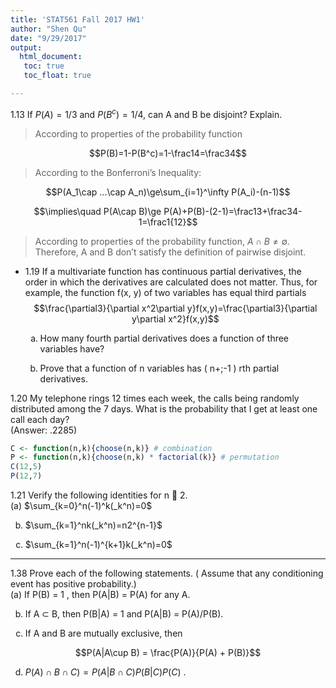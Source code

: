 ```yaml
---
title: 'STAT561 Fall 2017 HW1'
author: "Shen Qu"
date: "9/29/2017"
output: 
  html_document:
   toc: true
   toc_float: true

---
```



1.13 If $P(A)=1/3$ and $P(B^c)=1/4$, can A and B be disjoint? Explain.  

> According to properties of the probability function

$$P(B)=1-P(B^c)=1-\frac14=\frac34$$

> According to the Bonferroni's Inequality:

$$P(A_1\cap ...\cap A_n)\ge\sum_{i=1}^\infty P(A_i)-(n-1)$$

$$\implies\quad P(A\cap B)\ge P(A)+P(B)-(2-1)=\frac13+\frac34-1=\frac1{12}$$

> According to properties of the probability function, $A\cap B\ne\emptyset$. Therefore, A and B don't satisfy the definition of pairwise disjoint.

* 1.19 If a multivariate function has continuous partial derivatives, the order in which the derivatives are calculated does not matter. Thus, for example, the function f(x, y) of two variables has equal third partials  
$$\frac{\partial3}{\partial x^2\partial y}f(x,y)=\frac{\partial3}{\partial y\partial x^2}f(x,y)$$

    (a) How many fourth partial derivatives does a function of three variables have?  


    (b) Prove that a function of n variables has ( n+;-1 ) rth partial derivatives.  


1.20 My telephone rings 12 times each week, the calls being randomly distributed among the 7 days. What is the probability that I get at least one call each day?  
(Answer: .2285)

```r
C <- function(n,k){choose(n,k)} # combination
P <- function(n,k){choose(n,k) * factorial(k)} # permutation
C(12,5)
P(12,7)
```

1.21 Verify the following identities for n 􀂉 2.  
(a) $\sum_{k=0}^n(-1)^k(_k^n)=0$  

(b) $\sum_{k=1}^nk(_k^n)=n2^{n-1}$  

(c) $\sum_{k=1}^n(-1)^{k+1}k(_k^n)=0$  


---

1.38 Prove each of the following statements. ( Assume that any conditioning event has positive probability.)  
(a) If P(B) = 1 , then P(A|B) = P(A) for any A.  

(b) If A $\subset$ B, then P(B|A) = 1 and P(A|B) = P(A)/P(B).  

(c) If A and B are mutually exclusive, then  

$$P(A|A\cup B) = \frac{P(A)}{P(A) + P(B)}$$

(d) $P(A)\cap B\cap C) = P(A|B\cap C)P(B|C)P(C)$ .  